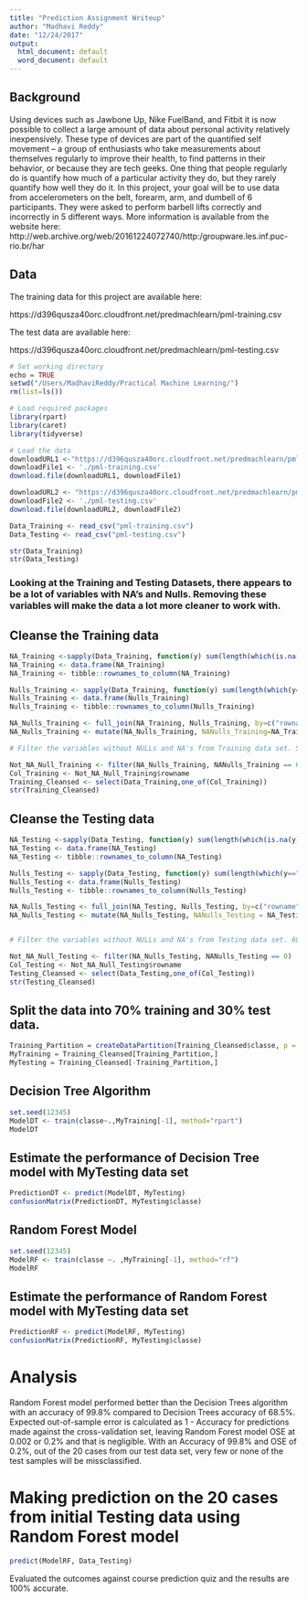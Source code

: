 ```yaml
---
title: "Prediction Assignment Writeup"
author: "Madhavi Reddy"
date: "12/24/2017"
output:
  html_document: default
  word_document: default
---
```


## Background

Using devices such as Jawbone Up, Nike FuelBand, and Fitbit it is now possible to collect a large amount of data about personal activity relatively inexpensively. These type of devices are part of the quantified self movement – a group of enthusiasts who take measurements about themselves regularly to improve their health, to find patterns in their behavior, or because they are tech geeks. One thing that people regularly do is quantify how much of a particular activity they do, but they rarely quantify how well they do it. In this project, your goal will be to use data from accelerometers on the belt, forearm, arm, and dumbell of 6 participants. They were asked to perform barbell lifts correctly and incorrectly in 5 different ways. More information is available from the website here: http://web.archive.org/web/20161224072740/http:/groupware.les.inf.puc-rio.br/har

## Data

The training data for this project are available here:

https://d396qusza40orc.cloudfront.net/predmachlearn/pml-training.csv

The test data are available here:

https://d396qusza40orc.cloudfront.net/predmachlearn/pml-testing.csv

```r

# Set working directory
echo = TRUE
setwd("/Users/MadhaviReddy/Practical Machine Learning/")
rm(list=ls())

# Load required packages
library(rpart)
library(caret)
library(tidyverse)

# Load the data
downloadURL1 <-"https://d396qusza40orc.cloudfront.net/predmachlearn/pml-training.csv"
downloadFile1 <- './pml-training.csv'
download.file(downloadURL1, downloadFile1)

downloadURL2 <- "https://d396qusza40orc.cloudfront.net/predmachlearn/pml-testing.csv"
downloadFile2 <- './pml-testing.csv'
download.file(downloadURL2, downloadFile2)

Data_Training <- read_csv("pml-training.csv")
Data_Testing <- read_csv("pml-testing.csv")

str(Data_Training)
str(Data_Testing)
```

### Looking at the Training and Testing Datasets, there appears to be a lot of variables with NA's and Nulls. Removing these variables will make the data a lot more cleaner to work with.

## Cleanse the Training data

```r

NA_Training <-sapply(Data_Training, function(y) sum(length(which(is.na(y)))))
NA_Training <- data.frame(NA_Training)
NA_Training <- tibble::rownames_to_column(NA_Training)

Nulls_Training <- sapply(Data_Training, function(y) sum(length(which(y==""))))
Nulls_Training <- data.frame(Nulls_Training)
Nulls_Training <- tibble::rownames_to_column(Nulls_Training)

NA_Nulls_Training <- full_join(NA_Training, Nulls_Training, by=c("rowname","rowname"))
NA_Nulls_Training <- mutate(NA_Nulls_Training, NANulls_Training=NA_Training+Nulls_Training)

# Filter the variables without NULLs and NA's from Training data set. 57 variables are retained.

Not_NA_Null_Training <- filter(NA_Nulls_Training, NANulls_Training == 0)
Col_Training <- Not_NA_Null_Training$rowname
Training_Cleansed <- select(Data_Training,one_of(Col_Training))
str(Training_Cleansed)

```

## Cleanse the Testing data

```r

NA_Testing <-sapply(Data_Testing, function(y) sum(length(which(is.na(y)))))
NA_Testing <- data.frame(NA_Testing)
NA_Testing <- tibble::rownames_to_column(NA_Testing)

Nulls_Testing <- sapply(Data_Testing, function(y) sum(length(which(y==""))))
Nulls_Testing <- data.frame(Nulls_Testing)
Nulls_Testing <- tibble::rownames_to_column(Nulls_Testing)

NA_Nulls_Testing <- full_join(NA_Testing, Nulls_Testing, by=c("rowname","rowname"))
NA_Nulls_Testing <- mutate(NA_Nulls_Testing, NANulls_Testing = NA_Testing + Nulls_Testing)


# Filter the variables without NULLs and NA's from Testing data set. 60 variables are retained.

Not_NA_Null_Testing <- filter(NA_Nulls_Testing, NANulls_Testing == 0)
Col_Testing <- Not_NA_Null_Testing$rowname
Testing_Cleansed <- select(Data_Testing,one_of(Col_Testing))
str(Testing_Cleansed)

```

## Split the data into 70% training and 30% test data.

```r

Training_Partition = createDataPartition(Training_Cleansed$classe, p = 0.75, list=FALSE)
MyTraining = Training_Cleansed[Training_Partition,]
MyTesting = Training_Cleansed[-Training_Partition,]

```
## Decision Tree Algorithm

```r

set.seed(12345)
ModelDT <- train(classe~.,MyTraining[-1], method="rpart")
ModelDT

```

## Estimate the performance of Decision Tree model with MyTesting data set

```r

PredictionDT <- predict(ModelDT, MyTesting)
confusionMatrix(PredictionDT, MyTesting$classe)

```
## Random Forest Model

```r

set.seed(12345)
ModelRF <- train(classe ~. ,MyTraining[-1], method="rf")
ModelRF

```

## Estimate the performance of Random Forest model with MyTesting data set

```r

PredictionRF <- predict(ModelRF, MyTesting)
confusionMatrix(PredictionRF, MyTesting$classe)

```

# Analysis

Random Forest model performed better than the Decision Trees algorithm with an accuracy of 99.8% compared to Decision Trees accuracy of 68.5%. Expected out-of-sample error is calculated as 1 - Accuracy for predictions made against the cross-validation set, leaving Random Forest model OSE at 0.002 or 0.2% and that is negligible. With an Accuracy of 99.8% and OSE of 0.2%, out of the 20 cases from our test data set, very few or none of the test samples will be missclassified.

# Making prediction on the 20 cases from initial Testing data using Random Forest model

```r

predict(ModelRF, Data_Testing)

```

Evaluated the outcomes against course prediction quiz and the results are 100% accurate.